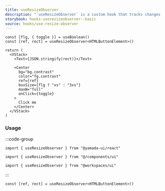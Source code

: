 ```yaml
---
title: useResizeObserver
description: "`useResizeObserver` is a custom hook that tracks changes in the size and position of an element."
storybook: hooks-useresizeobserver--basic
source: hooks/use-resize-observer
---
```


```tsx preview functional client
const [flg, { toggle }] = useBoolean()
const [ref, rect] = useResizeObserver<HTMLButtonElement>()

return (
  <VStack>
    <Text>{JSON.stringify(rect)}</Text>

    <Center
      bg="bg.contrast"
      color="fg.contrast"
      ref={ref}
      boxSize={flg ? "xs" : "3xs"}
      maxW="full"
      onClick={toggle}
    >
      Click me
    </Center>
  </VStack>
)
```

### Usage

:::code-group

```tsx [package]
import { useResizeObserver } from "@yamada-ui/react"
```

```tsx [alias]
import { useResizeObserver } from "@/components/ui"
```

```tsx [monorepo]
import { useResizeObserver } from "@workspaces/ui"
```

:::

```tsx
const [ref, rect] = useResizeObserver<HTMLButtonElement>()
```
